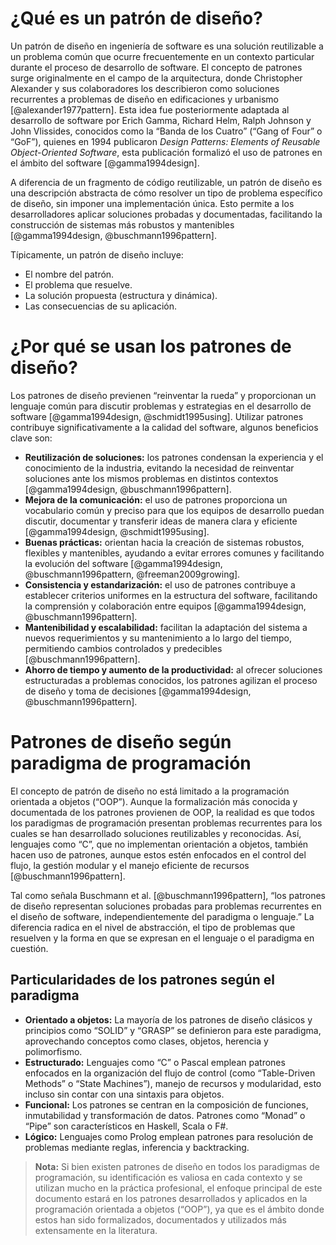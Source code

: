 # ¿Qué es un patrón de diseño?

Un patrón de diseño en ingeniería de software es una solución reutilizable a un problema común que ocurre frecuentemente en un contexto particular durante el proceso de desarrollo de software. El concepto de patrones surge originalmente en el campo de la arquitectura, donde Christopher Alexander y sus colaboradores los describieron como soluciones recurrentes a problemas de diseño en edificaciones y urbanismo [@alexander1977pattern]. Esta idea fue posteriormente adaptada al desarrollo de software por Erich Gamma, Richard Helm, Ralph Johnson y John Vlissides, conocidos como la “Banda de los Cuatro” ("Gang of Four" o "GoF"), quienes en 1994 publicaron *Design Patterns: Elements of Reusable Object-Oriented Software*, esta publicación formalizó el uso de patrones en el ámbito del software [@gamma1994design].

A diferencia de un fragmento de código reutilizable, un patrón de diseño es una descripción abstracta de cómo resolver un tipo de problema específico de diseño, sin imponer una implementación única. Esto permite a los desarrolladores aplicar soluciones probadas y documentadas, facilitando la construcción de sistemas más robustos y mantenibles [@gamma1994design, @buschmann1996pattern].

Típicamente, un patrón de diseño incluye:

- El nombre del patrón.  
- El problema que resuelve.  
- La solución propuesta (estructura y dinámica).  
- Las consecuencias de su aplicación.

# ¿Por qué se usan los patrones de diseño?

Los patrones de diseño previenen “reinventar la rueda” y proporcionan un lenguaje común para discutir problemas y estrategias en el desarrollo de software [@gamma1994design, @schmidt1995using]. Utilizar patrones contribuye significativamente a la calidad del software, algunos beneficios clave son:

- **Reutilización de soluciones:** los patrones condensan la experiencia y el conocimiento de la industria, evitando la necesidad de reinventar soluciones ante los mismos problemas en distintos contextos [@gamma1994design, @buschmann1996pattern].  
- **Mejora de la comunicación:** el uso de patrones proporciona un vocabulario común y preciso para que los equipos de desarrollo puedan discutir, documentar y transferir ideas de manera clara y eficiente [@gamma1994design, @schmidt1995using].  
- **Buenas prácticas:** orientan hacia la creación de sistemas robustos, flexibles y mantenibles, ayudando a evitar errores comunes y facilitando la evolución del software [@gamma1994design, @buschmann1996pattern, @freeman2009growing].  
- **Consistencia y estandarización:** el uso de patrones contribuye a establecer criterios uniformes en la estructura del software, facilitando la comprensión y colaboración entre equipos [@gamma1994design, @buschmann1996pattern].  
- **Mantenibilidad y escalabilidad:** facilitan la adaptación del sistema a nuevos requerimientos y su mantenimiento a lo largo del tiempo, permitiendo cambios controlados y predecibles [@buschmann1996pattern].  
- **Ahorro de tiempo y aumento de la productividad:** al ofrecer soluciones estructuradas a problemas conocidos, los patrones agilizan el proceso de diseño y toma de decisiones [@gamma1994design, @buschmann1996pattern].

# Patrones de diseño según paradigma de programación

El concepto de patrón de diseño no está limitado a la programación orientada a objetos ("OOP"). Aunque la formalización más conocida y documentada de los patrones provienen de OOP, la realidad es que todos los paradigmas de programación presentan problemas recurrentes para los cuales se han desarrollado soluciones reutilizables y reconocidas. Así, lenguajes como "C", que no implementan orientación a objetos, también hacen uso de patrones, aunque estos estén enfocados en el control del flujo, la gestión modular y el manejo eficiente de recursos [@buschmann1996pattern].

Tal como señala Buschmann et al. [@buschmann1996pattern], “los patrones de diseño representan soluciones probadas para problemas recurrentes en el diseño de software, independientemente del paradigma o lenguaje.” La diferencia radica en el nivel de abstracción, el tipo de problemas que resuelven y la forma en que se expresan en el lenguaje o el paradigma en cuestión.

## Particularidades de los patrones según el paradigma

- **Orientado a objetos:** La mayoría de los patrones de diseño clásicos y principios como "SOLID" y "GRASP" se definieron para este paradigma, aprovechando conceptos como clases, objetos, herencia y polimorfismo.  
- **Estructurado:** Lenguajes como "C" o Pascal emplean patrones enfocados en la organización del flujo de control (como "Table-Driven Methods" o "State Machines"), manejo de recursos y modularidad, esto incluso sin contar con una sintaxis para objetos.  
- **Funcional:** Los patrones se centran en la composición de funciones, inmutabilidad y transformación de datos. Patrones como "Monad" o "Pipe" son característicos en Haskell, Scala o F#.  
- **Lógico:** Lenguajes como Prolog emplean patrones para resolución de problemas mediante reglas, inferencia y backtracking.


> **Nota:** Si bien existen patrones de diseño en todos los paradigmas de programación, su identificación es valiosa en cada contexto y se utilizan mucho en la práctica profesional, el enfoque principal de este documento estará en los patrones desarrollados y aplicados en la programación orientada a objetos ("OOP"), ya que es el ámbito donde estos han sido formalizados, documentados y utilizados más extensamente en la literatura.